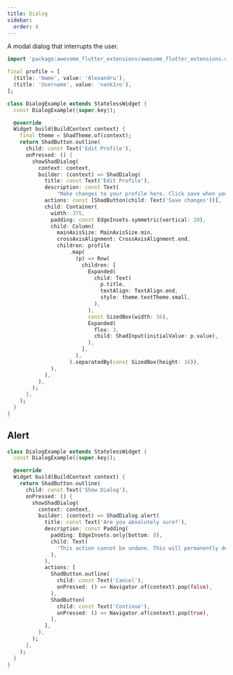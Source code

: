 ```yaml
---
title: Dialog
sidebar:
  order: 4
---
```



A modal dialog that interrupts the user.

<Preview src="dialog?style=primary" minHeight="500px">

```dart
import 'package:awesome_flutter_extensions/awesome_flutter_extensions.dart';

final profile = [
  (title: 'Name', value: 'Alexandru'),
  (title: 'Username', value: 'nank1ro'),
];

class DialogExample extends StatelessWidget {
  const DialogExample({super.key});

  @override
  Widget build(BuildContext context) {
    final theme = ShadTheme.of(context);
    return ShadButton.outline(
      child: const Text('Edit Profile'),
      onPressed: () {
        showShadDialog(
          context: context,
          builder: (context) => ShadDialog(
            title: const Text('Edit Profile'),
            description: const Text(
                "Make changes to your profile here. Click save when you're done"),
            actions: const [ShadButton(child: Text('Save changes'))],
            child: Container(
              width: 375,
              padding: const EdgeInsets.symmetric(vertical: 20),
              child: Column(
                mainAxisSize: MainAxisSize.min,
                crossAxisAlignment: CrossAxisAlignment.end,
                children: profile
                    .map(
                      (p) => Row(
                        children: [
                          Expanded(
                            child: Text(
                              p.title,
                              textAlign: TextAlign.end,
                              style: theme.textTheme.small,
                            ),
                          ),
                          const SizedBox(width: 16),
                          Expanded(
                            flex: 3,
                            child: ShadInput(initialValue: p.value),
                          ),
                        ],
                      ),
                    ).separatedBy(const SizedBox(height: 16)),
              ),
            ),
          ),
        );
      },
    );
  }
}
```

</Preview>

## Alert

<Preview src="dialog?style=alert" minHeight="500px">

```dart
class DialogExample extends StatelessWidget {
  const DialogExample({super.key});

  @override
  Widget build(BuildContext context) {
    return ShadButton.outline(
      child: const Text('Show Dialog'),
      onPressed: () {
        showShadDialog(
          context: context,
          builder: (context) => ShadDialog.alert(
            title: const Text('Are you absolutely sure?'),
            description: const Padding(
              padding: EdgeInsets.only(bottom: 8),
              child: Text(
                'This action cannot be undone. This will permanently delete your account and remove your data from our servers.',
              ),
            ),
            actions: [
              ShadButton.outline(
                child: const Text('Cancel'),
                onPressed: () => Navigator.of(context).pop(false),
              ),
              ShadButton(
                child: const Text('Continue'),
                onPressed: () => Navigator.of(context).pop(true),
              ),
            ],
          ),
        );
      },
    );
  }
}
```

</Preview>

